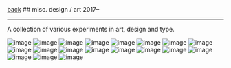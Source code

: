 
<div className="heading">
  <a className="back" href="/"><LeftArrow />back</a>
  ## misc. design / art
  <span>2017–</span>
</div>

---

A collection of various experiments in art, design and type.

![image](https://yihui-work.s3.us-east-2.amazonaws.com/misc_water.png)
![image](https://yihui-work.s3.us-east-2.amazonaws.com/misc_singapore.png)
![image](https://yihui-work.s3.us-east-2.amazonaws.com/misc_currents.png)
![image](https://yihui-work.s3.us-east-2.amazonaws.com/misc_yihui.png)
![image](https://yihui-work.s3.us-east-2.amazonaws.com/misc_dreams.png)
![image](https://yihui-work.s3.us-east-2.amazonaws.com/misc_cb.JPG)
![image](https://yihui-work.s3.us-east-2.amazonaws.com/misc_amazon.jpg)
![image](https://yihui-work.s3.us-east-2.amazonaws.com/misc_hand.JPG)
![image](https://yihui-work.s3.us-east-2.amazonaws.com/misc_uninteresting.png)
![image](https://yihui-work.s3.us-east-2.amazonaws.com/misc_human.png)
![image](https://yihui-work.s3.us-east-2.amazonaws.com/misc_aether.png)
![image](https://yihui-work.s3.us-east-2.amazonaws.com/misc_food.png)
![image](https://yihui-work.s3.us-east-2.amazonaws.com/misc_a-z.png)
![image](https://yihui-work.s3.us-east-2.amazonaws.com/misc_worker.JPG)
![image](https://yihui-work.s3.us-east-2.amazonaws.com/misc_km.png)
![image](https://yihui-work.s3.us-east-2.amazonaws.com/misc_keep.png)
![image](https://yihui-work.s3.us-east-2.amazonaws.com/misc_maker.png)
![image](https://yihui-work.s3.us-east-2.amazonaws.com/misc_columns.png)
![image](https://yihui-work.s3.us-east-2.amazonaws.com/misc_cots.png)
